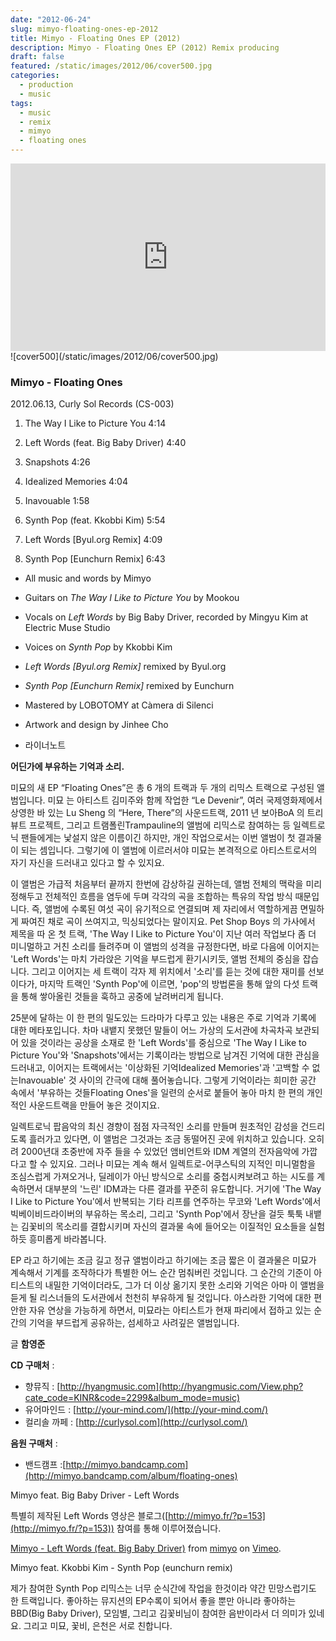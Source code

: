 ```yaml
---
date: "2012-06-24"
slug: mimyo-floating-ones-ep-2012
title: Mimyo - Floating Ones EP (2012)
description: Mimyo - Floating Ones EP (2012) Remix producing
draft: false
featured: /static/images/2012/06/cover500.jpg
categories:
  - production
  - music
tags:
  - music
  - remix
  - mimyo
  - floating ones
---
```


<div className="container flex justify-center">
  <iframe
    width="100%"
    height="300"
    scrolling="no"
    frameborder="no"
    src="https://w.soundcloud.com/player/?url=https%3A//api.soundcloud.com/tracks/49863669&amp;color=%23ff5500&amp;auto_play=false&amp;hide_related=false&amp;show_comments=true&amp;show_user=true&amp;show_reposts=false&amp;show_teaser=true&amp;visual=true"
  ></iframe>
</div>

<div className="container flex justify-center">
  ![cover500](/static/images/2012/06/cover500.jpg)
</div>

### Mimyo - Floating Ones

2012.06.13, Curly Sol Records (CS-003)

1. The Way I Like to Picture You 4:14

2. Left Words (feat. Big Baby Driver) 4:40

3. Snapshots 4:26

4. Idealized Memories 4:04

5. Inavouable 1:58

6. Synth Pop (feat. Kkobbi Kim) 5:54

7. Left Words [Byul.org Remix] 4:09

8. Synth Pop [Eunchurn Remix] 6:43

- All music and words by Mimyo
- Guitars on _The Way I Like to Picture You_ by Mookou
- Vocals on _Left Words_ by Big Baby Driver, recorded by Mingyu Kim at Electric Muse Studio
- Voices on _Synth Pop_ by Kkobbi Kim
- _Left Words [Byul.org Remix]_ remixed by Byul.org
- _Synth Pop [Eunchurn Remix]_ remixed by Eunchurn
- Mastered by LOBOTOMY at Càmera di Silenci
- Artwork and design by Jinhee Cho

- 라이너노트

**어딘가에 부유하는 기억과 소리.**

미묘의 새 EP “Floating Ones”은 총 6 개의 트랙과 두 개의 리믹스 트랙으로 구성된 앨범입니다. 미묘 는 아티스트 김미주와 함께 작업한 “Le Devenir”, 여러 국제영화제에서 상영한 바 있는 Lu Sheng 의 “Here, There”의 사운드트랙, 2011 년 보아BoA 의 트리뷰트 프로젝트, 그리고 트램폴린Trampauline의 앨범에 리믹스로 참여하는 등 일렉트로닉 팬들에게는 낯설지 않은 이름이긴 하지만, 개인 작업으로서는 이번 앨범이 첫 결과물이 되는 셈입니다. 그렇기에 이 앨범에 이르러서야 미묘는 본격적으로 아티스트로서의 자기 자신을 드러내고 있다고 할 수 있지요.

이 앨범은 가급적 처음부터 끝까지 한번에 감상하길 권하는데, 앨범 전체의 맥락을 미리 정해두고 전체적인 흐름을 염두에 두며 각각의 곡을 조합하는 특유의 작업 방식 때문입니다. 즉, 앨범에 수록된 여섯 곡이 유기적으로 연결되며 제 자리에서 역할하게끔 면밀하게 짜여진 채로 곡이 쓰여지고, 믹싱되었다는 말이지요. Pet Shop Boys 의 가사에서 제목을 따 온 첫 트랙, 'The Way I Like to Picture You'이 지난 여러 작업보다 좀 더 미니멀하고 거친 소리를 들려주며 이 앨범의 성격을 규정한다면, 바로 다음에 이어지는 'Left Words'는 마치 가라앉은 기억을 부드럽게 환기시키듯, 앨범 전체의 중심을 잡습니다. 그리고 이어지는 세 트랙이 각자 제 위치에서 '소리'를 듣는 것에 대한 재미를 선보이다가, 마지막 트랙인 'Synth Pop'에 이르면, 'pop'의 방법론을 통해 앞의 다섯 트랙을 통해 쌓아올린 것들을 훅하고 공중에 날려버리게 됩니다.

25분에 달하는 이 한 편의 밀도있는 드라마가 다루고 있는 내용은 주로 기억과 기록에 대한 메타포입니다. 차마 내뱉지 못했던 말들이 어느 가상의 도서관에 차곡차곡 보관되어 있을 것이라는 공상을 소재로 한 'Left Words'를 중심으로 'The Way I Like to Picture You'와 'Snapshots'에서는 기록이라는 방법으로 남겨진 기억에 대한 관심을 드러내고, 이어지는 트랙에서는 '이상화된 기억Idealized Memories'과 '고백할 수 없는Inavouable' 것 사이의 간극에 대해 풀어놓습니다. 그렇게 기억이라는 희미한 공간 속에서 '부유하는 것들Floating Ones'을 일련의 순서로 붙들어 놓아 마치 한 편의 개인적인 사운드트랙을 만들어 놓은 것이지요.

일렉트로닉 팝음악의 최신 경향이 점점 자극적인 소리를 만들며 원초적인 감성을 건드리도록 흘러가고 있다면, 이 앨범은 그것과는 조금 동떨어진 곳에 위치하고 있습니다. 오히려 2000년대 초중반에 자주 들을 수 있었던 앰비언트와 IDM 계열의 전자음악에 가깝다고 할 수 있지요. 그러나 미묘는 계속 해서 일렉트로-어쿠스틱의 지적인 미니멀함을 조심스럽게 가져오거나, 딜레이가 아닌 방식으로 소리를 중첩시켜보려고 하는 시도를 계속하면서 대부분의 '느린' IDM과는 다른 결과를 꾸준히 유도합니다. 거기에 'The Way I Like to Picture You'에서 반복되는 기타 리프를 연주하는 무코와 'Left Words'에서 빅베이비드라이버의 부유하는 목소리, 그리고 'Synth Pop'에서 장난을 걸듯 툭툭 내뱉는 김꽃비의 목소리를 결합시키며 자신의 결과물 속에 들어오는 이질적인 요소들을 실험하듯 흥미롭게 바라봅니다.

EP 라고 하기에는 조금 길고 정규 앨범이라고 하기에는 조금 짧은 이 결과물은 미묘가 계속해서 기계를 조작하다가 특별한 어느 순간 멈춰버린 것입니다. 그 순간의 기준이 아티스트의 내밀한 기억이더라도, 그가 더 이상 옮기지 못한 소리와 기억은 아마 이 앨범을 듣게 될 리스너들의 도서관에서 천천히 부유하게 될 것입니다. 아스라한 기억에 대한 편안한 자유 연상을 가능하게 하면서, 미묘라는 아티스트가 현재 파리에서 접하고 있는 순간의 기억을 부드럽게 공유하는, 섬세하고 사려깊은 앨범입니다.

글 **함영준**

**CD 구매처** :

- 향뮤직 : [http://hyangmusic.com](http://hyangmusic.com/View.php?cate_code=KINR&code=2299&album_mode=music)
- 유어마인드 : [http://your-mind.com/](http://your-mind.com/)
- 컬리솔 까페 : [http://curlysol.com](http://curlysol.com/)

**음원 구매처** :

- 밴드캠프 :[http://mimyo.bandcamp.com](http://mimyo.bandcamp.com/album/floating-ones)

Mimyo feat. Big Baby Driver - Left Words

특별히 제작된 Left Words 영상은 블로그([http://mimyo.fr/?p=153](http://mimyo.fr/?p=153)) 참여를 통해 이루어졌습니다.

[Mimyo - Left Words (feat. Big Baby Driver)](http://vimeo.com/43223298) from [mimyo](http://vimeo.com/mimyo) on [Vimeo](http://vimeo.com).

Mimyo feat. Kkobbi Kim - Synth Pop (eunchurn remix)

제가 참여한 Synth Pop 리믹스는 너무 순식간에 작업을 한것이라 약간 민망스럽기도 한 트랙입니다. 좋아하는 뮤지션의 EP수록이 되어서 좋을 뿐만 아니라 좋아하는 BBD(Big Baby Driver), 모임별, 그리고 김꽃비님이 참여한 음반이라서 더 의미가 있네요. 그리고 미묘, 꽃비, 은천은 서로 친합니다.
